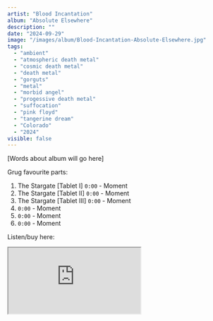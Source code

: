```yaml
---
artist: "Blood Incantation"
album: "Absolute Elsewhere"
description: ""
date: "2024-09-29"
image: "/images/album/Blood-Incantation-Absolute-Elsewhere.jpg"
tags:
  - "ambient"
  - "atmospheric death metal"
  - "cosmic death metal"
  - "death metal"
  - "gorguts"
  - "metal"
  - "morbid angel"
  - "progessive death metal"
  - "suffocation"
  - "pink floyd"
  - "tangerine dream"
  - "Colorado"
  - "2024"
visible: false
---
```


[Words about album will go here]

Grug favourite parts:

1. The Stargate [Tablet I] `0:00` - Moment
2. The Stargate [Tablet II] `0:00` - Moment
3. The Stargate [Tablet III] `0:00` - Moment
4. `0:00` - Moment
5. `0:00` - Moment
6. `0:00` - Moment

Listen/buy here:

<iframe
  style={{ border: "0", width: "350px", height: "800px" }}
  src="https://bandcamp.com/EmbeddedPlayer/album=1836947161/size=large/bgcol=333333/linkcol=ffffff/transparent=true/"
  seamless>
  <a href="https://bloodincantation.bandcamp.com/album/absolute-elsewhere">
    Absolute Elsewhere by Blood Incantation
  </a>
</iframe>
